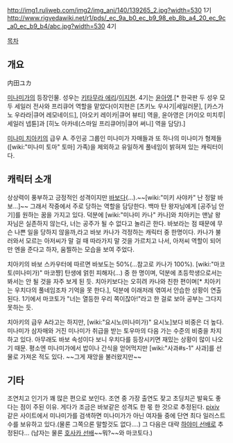 http://img1.ruliweb.com/img2/img_ani/140/139265_2.jpg?width=530
1기
http://www.rigvedawiki.net/r1/pds/_ec_9a_b0_ec_b9_98_eb_8b_a4_20_ec_9c_a0_ec_b9_b4/abc.jpg?width=530
4기

[[목차]]

== 개요 ==
内田ユカ

[[미나미가]]의 등장인물. 성우는 [[키타무라 에리]]/[[이지현]]. 4기는 [[윤아영]].[* 한국판 두 성우 모두 세일러 전사와 프리큐어 역할을 맡았다(이지현은 [츠키노 우사기|세일러문], [카스가노 우라라|큐어 레모네이드], [아오키 레이카|큐어 뷰티] 역을, 윤아영은 [카이오 미치루|세일러 넵튠]과 [히노 아카네(스마일 프리큐어!)|큐어 써니] 역을 담당).]

[[미나미 치아키]]의 급우 A. 주인공 그룹인 미나미가 자매들과 또 하나의 미나미가 형제들([wiki:"미나미 토마" 토마] 가족)을 제외하고 유일하게 풀네임이 밝혀져 있는 캐릭터이다.

== 캐릭터 소개 ==
상상력이 풍부하고 긍정적인 성격이지만 [[바보]]다(...).~~[wiki:"미키 사야카" 난 정말 바보...]~~ 그래서 작중에서 주로 당하는 역할을 담당한다. 백마 탄 왕자님에게 [공주님 안기]를 원하는 꿈을 가지고 있다. 덕분에 [wiki:"미나미 카나" 카나]와 치아키는 맨날 왕자님은 실존하지 않는다, 너는 공주가 될 수 없다고 놀리곤 한다. 바보라는 점 때문에 무슨 나쁜 일을 당하지 않을까,라고 바보 카나가 걱정하는 캐릭터 중 한명이다. 카나가 불러와서 모르는 아저씨가 말 걸 때 따라가지 말 것을 가르치고 나서, 아저씨 역할이 되어 만 엔을 준다고 하자, 움찔하는 모습을 보여 주었다. 

치아키의 바보 스카우터에 따르면 바보도는 50%(...참고로 카나가 100%). [wiki:"마코토(미나미가)" 마코쨩] 탄생에 얽힌 피해자(...) 중 한 명이며, 덕분에 초등학생으로서는 봐서는 안 될 것을 자주 보게 된 듯. 치아키보다는 오히려 카나와 친한 편이며[* 치아키는 우치다의 풀네임조차 기억을 못 한다.], 덕분에 이래저래 엮여서 안습한 상황이 연출된다. 1기에서 마코토가 "너는 열등한 우리 쪽이잖아!"라고 한 걸로 보아 공부는 그다지 못하는 듯. 

치아키의 급우 A라고는 하지만, [wiki:"요시노(미나미가)" 요시노]보다 비중은 더 높다. 미나미가 삼자매와 거진 미나미가 취급을 받는 토우마의 다음 가는 수준의 비중을 차지하고 있다. 아무래도 바보 속성이다 보니 우치다를 등장시키면 재밌는 상황이 많이 나오기 때문. 평소엔 미나미가에서 밥이나 간식을 얻어먹지만 [wiki:"사과#s-1" 사과]를 선물로 가져온 적도 있다. ~~그게 재앙을 불러왔지만~~

== 기타 ==
조연치고 인기가 꽤 많은 편으로 보인다. 조연 중 가장 출연도 잦고 초딩치곤 발육도 좋다는 점이 주된 이유. 게다가 조금은 바보같은 성격도 한 몫 한 것으로 추정된다. [[pixiv]] 같은 사이트에서 미나미가를 검색하면 미나미가가 아닌 여자들 중에 단연 최다 일러스트 수를 보유하고 있다.(물론 그쪽으론 말할것도 없다....) 그 다음은 대략 [[하야미 선배]]로 추정된다... (남자는 물론 [[호사카 선배]]~~뭐?~~와 마코토다.)
